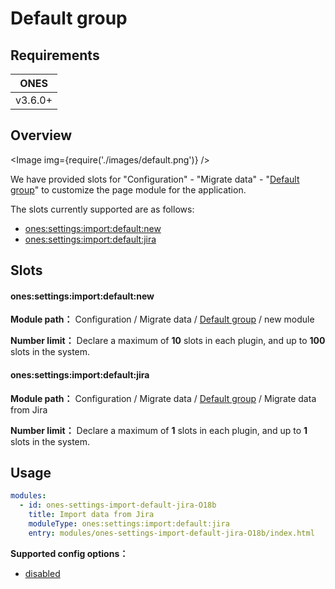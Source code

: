 
# Default group

## Requirements

|  ONES   |
| :-----: |
| v3.6.0+ |

## Overview

<Image img={require('./images/default.png')} />

We have provided slots for "Configuration" - "Migrate data" - "[Default group](../../index.mdx#slot-hierarchy)" to customize the page module for the application.

The slots currently supported are as follows:

- [ones:settings:import:default:new](#onessettingsimportdefaultnew)
- [ones:settings:import:default:jira](#onessettingsimportdefaultjira)

## Slots

#### ones:settings:import:default:new

**Module path：** Configuration / Migrate data / [Default group](../../index.mdx#slot-hierarchy) / new module

**Number limit：** Declare a maximum of **10** slots in each plugin, and up to **100** slots in the system.

#### ones:settings:import:default:jira

**Module path：** Configuration / Migrate data / [Default group](../../index.mdx#slot-hierarchy) / Migrate data from Jira

**Number limit：** Declare a maximum of **1** slots in each plugin, and up to **1** slots in the system.

## Usage

```yaml
modules:
  - id: ones-settings-import-default-jira-O18b
    title: Import data from Jira
    moduleType: ones:settings:import:default:jira
    entry: modules/ones-settings-import-default-jira-O18b/index.html
```

**Supported config options：**

- [disabled](../../../../../../reference/config/plugin.yaml#disabled)
